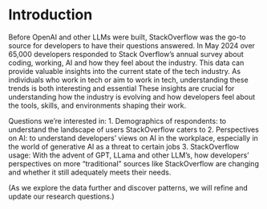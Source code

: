 # Introduction
Before OpenAI and other LLMs were built, StackOverflow was the go-to source for developers to have their questions answered. In May 2024 over 65,000 developers responded to Stack Overflow's annual survey about coding, working, AI and how they feel about the industry. 
This data can provide valuable insights into the current state of the tech industry. As individuals who work in tech or aim to work in tech, understanding these trends is both interesting and essential These insights are crucial for understanding how the industry is evolving and how developers feel about the tools, skills, and environments shaping their work. 

Questions we're interested in:
1. Demographics of respondents: to understand the landscape of users StackOverflow caters to
2. Perspectives on AI: to understand developers' views on AI in the workplace, especially in the world of generative AI as a threat to certain jobs
3. StackOverflow usage: With the advent of GPT, LLama and other LLM's, how developers' perspectives on more "traditional" sources like StackOverflow are changing and whether it still adequately meets their needs.

(As we explore the data further and discover patterns, we will refine and update our research questions.)